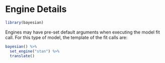 # Engine Details

```r
library(bayesian)
```

Engines may have pre-set default arguments when executing the model fit call. For this type of model, the template of the fit calls are:

\pkg{brms}

```r
bayesian() %>% 
  set_engine("stan") %>% 
  translate()
```


